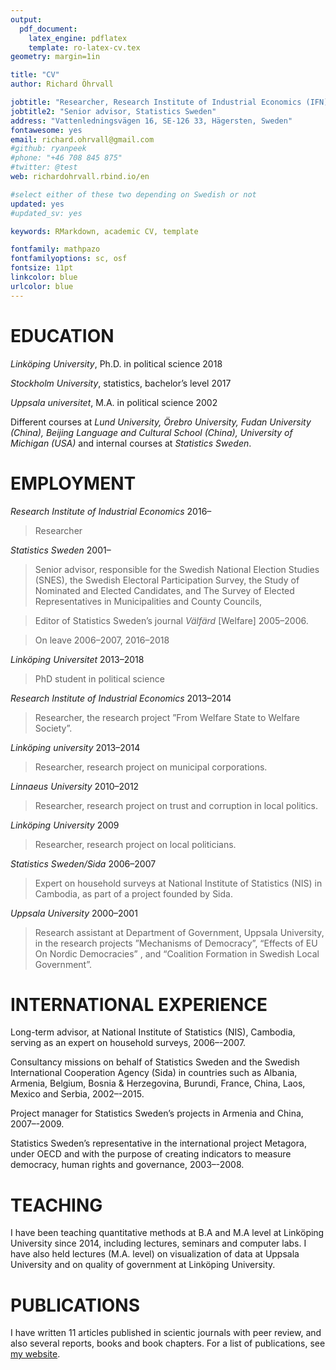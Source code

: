 ```yaml
---
output: 
  pdf_document:
    latex_engine: pdflatex
    template: ro-latex-cv.tex
geometry: margin=1in

title: "CV"
author: Richard Öhrvall

jobtitle: "Researcher, Research Institute of Industrial Economics (IFN)"
jobtitle2: "Senior advisor, Statistics Sweden"
address: "Vattenledningsvägen 16, SE-126 33, Hägersten, Sweden"
fontawesome: yes
email: richard.ohrvall@gmail.com
#github: ryanpeek
#phone: "+46 708 845 875"
#twitter: @test
web: richardohrvall.rbind.io/en

#select either of these two depending on Swedish or not
updated: yes
#updated_sv: yes

keywords: RMarkdown, academic CV, template

fontfamily: mathpazo
fontfamilyoptions: sc, osf
fontsize: 11pt
linkcolor: blue
urlcolor: blue
---
```


# EDUCATION

*Linköping University*, Ph.D. in political science \hfill 2018

*Stockholm University*, statistics, bachelor's level \hfill 2017

*Uppsala universitet*, M.A. in political science \hfill 2002

Different courses at *Lund University, Örebro University, Fudan University (China), Beijing Language and Cultural School (China), University of Michigan (USA)* and internal courses at *Statistics Sweden*.


# EMPLOYMENT

*Research Institute of Industrial Economics* \hfill 2016--
 
 > Researcher

*Statistics Sweden* \hfill 2001--
 
 > Senior advisor, responsible for the Swedish National Election Studies (SNES), the Swedish Electoral Participation Survey, the Study of Nominated and Elected Candidates, and The Survey of Elected Representatives in Municipalities and County Councils, 
 
 > Editor of Statistics Sweden's journal *Välfärd* [Welfare] 2005--2006. 
 
 > On leave 2006--2007, 2016--2018

*Linköping Universitet* \hfill 2013--2018

 > PhD student in political science

*Research Institute of Industrial Economics* \hfill 2013--2014	
 
 > Researcher, the research project ”From Welfare State to Welfare Society”. 

*Linköping university* \hfill 2013--2014
 
 >	Researcher, research project on municipal corporations.
	
*Linnaeus University* \hfill 2010--2012	
 
 > Researcher, research project on trust and corruption in local politics.

*Linköping University* \hfill 2009 
 
 > Researcher, research project on local politicians. 
	
*Statistics Sweden/Sida* \hfill 2006--2007	
 
 > Expert on household surveys at National Institute of Statistics (NIS) in Cambodia, as part of a project founded by Sida. 

*Uppsala University* \hfill 2000--2001
 
 > Research assistant at Department of Government, Uppsala University, in the research projects ”Mechanisms of Democracy”, “Effects of EU On Nordic Democracies” , and  “Coalition Formation in Swedish Local Government”.

# INTERNATIONAL EXPERIENCE

Long-term advisor, at National Institute of Statistics (NIS), Cambodia, serving as an expert on household surveys, 2006–-2007.

Consultancy missions on behalf of Statistics Sweden and the Swedish International Cooperation Agency (Sida) in countries such as Albania, Armenia, Belgium, Bosnia & Herzegovina, Burundi, France, China, Laos, Mexico and Serbia, 2002–-2015. 
	
Project manager for Statistics Sweden’s projects in Armenia and China, 2007–-2009. 

Statistics Sweden’s representative in the international project Metagora, under OECD and with the purpose of creating indicators to measure democracy, human rights and governance, 2003–-2008. 

# TEACHING

I have been teaching quantitative methods at B.A and M.A level at Linköping University since 2014, including lectures, seminars and computer labs. I have also held lectures (M.A. level) on visualization of data at Uppsala University and on quality of government at Linköping University. 

# PUBLICATIONS

I have written 11 articles published in scientic journals with peer review, and also several reports, books and book chapters. For a list of publications, see [my website](https://richardohrvall.rbind.io/en/publication/).

